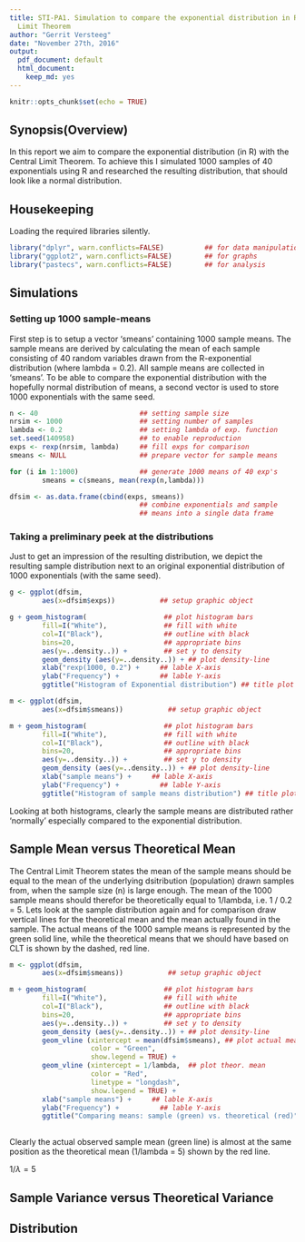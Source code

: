 ```yaml
---
title: STI-PA1. Simulation to compare the exponential distribution in R with the Central
  Limit Theorem
author: "Gerrit Versteeg"
date: "November 27th, 2016"
output:
  pdf_document: default
  html_document:
    keep_md: yes
---
```


```r
knitr::opts_chunk$set(echo = TRUE)
```

## Synopsis(Overview)
In this report we aim to compare the exponential distribution (in R) with the Central Limit Theorem. To achieve this I simulated 1000 samples of 40 exponentials using R and researched the resulting distribution, that should look like a normal distribution.


## Housekeeping
Loading the required libraries silently.

```r
library("dplyr", warn.conflicts=FALSE)          ## for data manipulation
library("ggplot2", warn.conflicts=FALSE)        ## for graphs
library("pastecs", warn.conflicts=FALSE)        ## for analysis
```

## Simulations
### Setting up 1000 sample-means
First step is to setup a vector 'smeans' containing 1000 sample means.
The sample means are derived by calculating the mean of each sample consisting of 40 random variables drawn from the R-exponential distribution (where lambda = 0.2). All sample means are collected in 'smeans'.
To be able to compare the exponential distribution with the hopefully normal distribution of means, a second vector is used to store 1000 exponentials with the same seed.

```r
n <- 40                         ## setting sample size
nrsim <- 1000                   ## setting number of samples
lambda <- 0.2                   ## setting lambda of exp. function
set.seed(140958)                ## to enable reproduction
exps <- rexp(nrsim, lambda)     ## fill exps for comparison
smeans <- NULL                  ## prepare vector for sample means

for (i in 1:1000)               ## generate 1000 means of 40 exp's
        smeans = c(smeans, mean(rexp(n,lambda)))

dfsim <- as.data.frame(cbind(exps, smeans))
                                ## combine exponentials and sample
                                ## means into a single data frame
```

### Taking a preliminary peek at the distributions
Just to get an impression of the resulting distribution, we depict the resulting sample distribution next to an original exponential distribution of 1000 exponentials (with the same seed).

```r
g <- ggplot(dfsim, 
        aes(x=dfsim$exps))           ## setup graphic object

g + geom_histogram(                   ## plot histogram bars
        fill=I("White"),              ## fill with white
        col=I("Black"),               ## outline with black
        bins=20,                      ## appropriate bins
        aes(y=..density..)) +         ## set y to density
        geom_density (aes(y=..density..)) + ## plot density-line
        xlab("rexp(1000, 0.2") +     ## lable X-axis
        ylab("Frequency") +          ## lable Y-axis
        ggtitle("Histogram of Exponential distribution") ## title plot

```

```r
m <- ggplot(dfsim, 
        aes(x=dfsim$smeans))           ## setup graphic object

m + geom_histogram(                   ## plot histogram bars
        fill=I("White"),              ## fill with white
        col=I("Black"),               ## outline with black
        bins=20,                      ## appropriate bins
        aes(y=..density..)) +         ## set y to density
        geom_density (aes(y=..density..)) + ## plot density-line
        xlab("sample means") +     ## lable X-axis
        ylab("Frequency") +          ## lable Y-axis
        ggtitle("Histogram of sample means distribution") ## title plot
```

Looking at both histograms, clearly the sample means are distributed rather 'normally' especially compared to the exponential distribution.

## Sample Mean versus Theoretical Mean
The Central Limit Theorem states the mean of the sample means should be equal to the mean of the underlying dsitribution (population) drawn samples from, when the sample size (n) is large enough.
The mean of the 1000 sample means should therefor be theoretically equal to 1/lambda, i.e. 1 / 0.2 = 5.
Lets look at the sample distribution again and for comparison draw vertical lines for the theoretical mean and the mean actually found in the sample. The actual means of the 1000 sample means is represented by the green solid line, while the theoretical means that we should have based on CLT is shown by the dashed, red line.

```r
m <- ggplot(dfsim, 
        aes(x=dfsim$smeans))           ## setup graphic object

m + geom_histogram(                   ## plot histogram bars
        fill=I("White"),              ## fill with white
        col=I("Black"),               ## outline with black
        bins=20,                      ## appropriate bins
        aes(y=..density..)) +         ## set y to density
        geom_density (aes(y=..density..)) + ## plot density-line
        geom_vline (xintercept = mean(dfsim$smeans), ## plot actual mean of samples 
                    color = "Green",
                    show.legend = TRUE) +
        geom_vline (xintercept = 1/lambda,  ## plot theor. mean
                    color = "Red",
                    linetype = "longdash",
                    show.legend = TRUE) +
        xlab("sample means") +     ## lable X-axis
        ylab("Frequency") +          ## lable Y-axis
        ggtitle("Comparing means: sample (green) vs. theoretical (red)")
        
```

Clearly the actual observed sample mean (green line) is almost at the same position as the theoretical mean (1/lambda = 5) shown by the red line.

$1/\lambda = 5$

## Sample Variance versus Theoretical Variance


## Distribution

